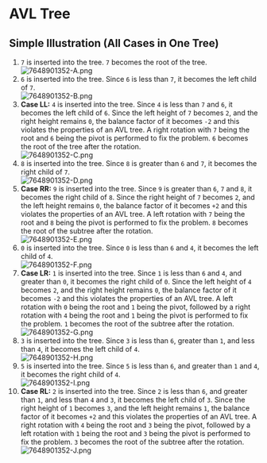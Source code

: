 = AVL Tree =

== Simple Illustration (All Cases in One Tree) ==

# <code>7</code> is inserted into the tree. <code>7</code> becomes the root of the tree. <br/> [[File:7648901352-A.png]]
# <code>6</code> is inserted into the tree. Since <code>6</code> is less than <code>7</code>, it becomes the left child of <code>7</code>. <br/> [[File:7648901352-B.png]]
# '''Case LL:''' <code>4</code> is inserted into the tree. Since <code>4</code> is less than <code>7</code> and <code>6</code>, it becomes the left child of <code>6</code>. Since the left height of <code>7</code> becomes <code>2</code>, and the right height remains <code>0</code>, the balance factor of it becomes <code>-2</code> and this violates the properties of an AVL tree. A right rotation with <code>7</code> being the root and <code>6</code> being the pivot is performed to fix the problem. <code>6</code> becomes the root of the tree after the rotation. <br/> [[File:7648901352-C.png]]
# <code>8</code> is inserted into the tree. Since <code>8</code> is greater than <code>6</code> and <code>7</code>, it becomes the right child of <code>7</code>. <br/> [[File:7648901352-D.png]]
# '''Case RR:''' <code>9</code> is inserted into the tree. Since <code>9</code> is greater than <code>6</code>, <code>7</code> and <code>8</code>, it becomes the right child of <code>8</code>. Since the right height of <code>7</code> becomes <code>2</code>, and the left height remains <code>0</code>, the balance factor of it becomes <code>+2</code> and this violates the properties of an AVL tree. A left rotation with <code>7</code> being the root and <code>8</code> being the pivot is performed to fix the problem. <code>8</code> becomes the root of the subtree after the rotation. <br/> [[File:7648901352-E.png]]
# <code>0</code> is inserted into the tree. Since <code>0</code> is less than <code>6</code> and <code>4</code>, it becomes the left child of <code>4</code>. <br/> [[File:7648901352-F.png]]
# '''Case LR:''' <code>1</code> is inserted into the tree. Since <code>1</code> is less than <code>6</code> and <code>4</code>, and greater than <code>0</code>, it becomes the right child of <code>0</code>. Since the left height of <code>4</code> becomes <code>2</code>, and the right height remains <code>0</code>, the balance factor of it becomes <code>-2</code> and this violates the properties of an AVL tree. A left rotation with <code>0</code> being the root and <code>1</code> being the pivot, followed by a right rotation with <code>4</code> being the root and <code>1</code> being the pivot is performed to fix the problem. <code>1</code> becomes the root of the subtree after the rotation. <br/> [[File:7648901352-G.png]]
# <code>3</code> is inserted into the tree. Since <code>3</code> is less than <code>6</code>, greater than <code>1</code>, and less than <code>4</code>, it becomes the left child of <code>4</code>. <br/> [[File:7648901352-H.png]]
# <code>5</code> is inserted into the tree. Since <code>5</code> is less than <code>6</code>, and greater than <code>1</code> and <code>4</code>, it becomes the right child of <code>4</code>. <br/> [[File:7648901352-I.png]]
# '''Case RL:''' <code>2</code> is inserted into the tree. Since <code>2</code> is less than <code>6</code>, and greater than <code>1</code>, and less than <code>4</code> and <code>3</code>, it becomes the left child of <code>3</code>. Since the right height of <code>1</code> becomes <code>3</code>, and the left height remains <code>1</code>, the balance factor of it becomes <code>+2</code> and this violates the properties of an AVL tree. A right rotation with <code>4</code> being the root and <code>3</code> being the pivot, followed by a left rotation with <code>1</code> being the root and <code>3</code> being the pivot is performed to fix the problem. <code>3</code> becomes the root of the subtree after the rotation. <br/> [[File:7648901352-J.png]]
